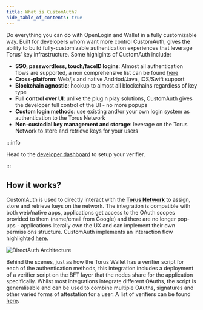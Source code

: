```yaml
---
title: What is CustomAuth?
hide_table_of_contents: true
---
```


Do everything you can do with OpenLogin and Wallet in a fully customizable way. Built for developers whom want more control CustomAuth,
gives the ability to build fully-customizable authentication experiences that leverage Torus' key infrastructure. Some highlgihts of CustomAuth include:

- **SSO, passwordless, touch/faceID logins**: Almost all authentication flows are supported, a non comprehensive list can be found [here](supported-authenticators-verifiers)
- **Cross-platform**: Web/js and native Andriod/Java, iOS/Swift support
- **Blockchain agnostic**: hookup to almost all blockchains regardless of key type
- **Full control over UI**: unlike the plug n play solutions, CustomAuth gives the developer full control of the UI - no more popups
- **Custom login methods**: use existing and/or your own login system as authentication to the Torus Network
- **Non-custodial key management and storage**: leverage on the Torus Network to store and retrieve keys for your users

:::info

Head to the [developer dashboard](https://developer.tor.us) to setup your verifier.

:::

## How it works?

CustomAuth is used to directly interact with the
[**Torus Network**](../how-torus-works/system-architecture) to assign, store
and retrieve keys on the network.
The integration is compatible with both web/native apps, applications get access
to the OAuth scopes provided to them \(name/email from Google\) and there are no
longer pop-ups - applications literally own the UX and can implement their own
permissions structure. CustomAuth implements an interaction flow highlighted
[here](/how-torus-works/role-of-torus-nodes/logins-key-assignments-and-retrievals).

![DirectAuth Architecture](/contents/directauth-overview.png)

Behind the scenes, just as how the Torus Wallet has a verifier script for each of the
authentication methods, this integration includes a deployment of a verifier
script on the BFT layer that the nodes share for the application specifically.
Whilst most integrations integrate different OAuths, the script is
generalisable and can be used to combine multiple OAuths, signatures and other
varied forms of attestation for a user. A list of verifiers can be found
[here](supported-authenticators-verifiers).
